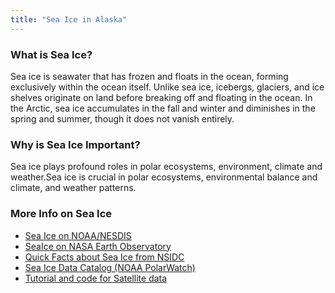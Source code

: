 ```yaml
---
title: "Sea Ice in Alaska"
---
```


### What is Sea Ice?

Sea ice is seawater that has frozen and floats in the ocean, forming exclusively within the ocean itself. Unlike sea ice, icebergs, glaciers, and ice shelves originate on land before breaking off and floating in the ocean. In the Arctic, sea ice accumulates in the fall and winter and diminishes in the spring and summer, though it does not vanish entirely.

### Why is Sea Ice Important?

Sea ice plays profound roles in polar ecosystems, environment, climate and weather.Sea ice is crucial in polar ecosystems, environmental balance and climate, and weather patterns.


### More Info on Sea Ice

-   [Sea Ice on NOAA/NESDIS](https://www.nesdis.noaa.gov/our-environment/ice-snow/sea-ice)
-   [SeaIce on NASA Earth Observatory](https://earthobservatory.nasa.gov/features/SeaIce)
-   [Quick Facts about Sea Ice from NSIDC](https://nsidc.org/learn/parts-cryosphere/sea-ice/quick-facts-about-sea-ice)
-   [Sea Ice Data Catalog (NOAA PolarWatch)](https://polarwatch.noaa.gov/)
-   [Tutorial and code for Satellite data](https://polarwatch.noaa.gov/tools-training/code-gallery/)

